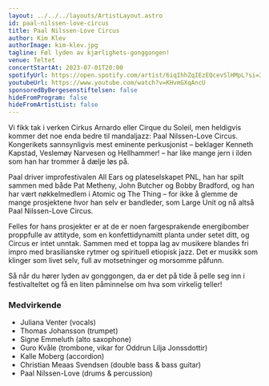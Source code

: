 ```yaml
---
layout: ../../../layouts/ArtistLayout.astro
id: paal-nilssen-love-circus
title: Paal Nilssen-Love Circus
author: Kim Klev
authorImage: kim-klev.jpg
tagline: Føl lyden av kjærlighets-gonggongen!
venue: Teltet
concertStartAt: 2023-07-01T20:00
spotifyUrl: https://open.spotify.com/artist/6iqIhhZqIEzEQcevSlHMpL?si=3eqJfb0MTjaxkV6mGuJBDA
youtubeUrl: https://www.youtube.com/watch?v=KHvmGXqAncU
sponsoredByBergesenstiftelsen: false
hideFromProgram: false
hideFromArtistList: false
---
```


Vi fikk tak i verken Cirkus Arnardo eller Cirque du Soleil, men heldigvis kommer det noe enda bedre til mandaljazz: Paal Nilssen-Love Circus. Kongerikets sannsynligvis mest eminente perkusjonist – beklager Kenneth Kapstad, Veslemøy Narvesen og Hellhammer! – har like mange jern i ilden som han har trommer å dælje løs på.

Paal driver improfestivalen All Ears og plateselskapet PNL, han har spilt sammen med både Pat Metheny, John Butcher og Bobby Bradford, og han har vært nøkkelmedlem i Atomic og The Thing – for ikke å glemme de mange prosjektene hvor han selv er bandleder, som Large Unit og nå altså Paal Nilssen-Love Circus.

Felles for hans prosjekter er at de er noen fargesprakende energibomber proppfulle av attityde, som en konfettidynamitt planta under setet ditt, og Circus er intet unntak. Sammen med et toppa lag av musikere blandes fri impro med brasilianske rytmer og spirituell etiopisk jazz. Det er musikk som klinger som livet selv, full av motsetninger og morsomme påfunn.

Så når du hører lyden av gonggongen, da er det på tide å pelle seg inn i festivalteltet og få en liten påminnelse om hva som virkelig teller!

### Medvirkende

- Juliana Venter (vocals)
- Thomas Johansson (trumpet)
- Signe Emmeluth (alto saxophone)
- Guro Kvåle (trombone, vikar for Oddrun Lilja Jonssdottir)
- Kalle Moberg (accordion)
- Christian Meaas Svendsen (double bass & bass guitar)
- Paal Nilssen-Love (drums & percussion)
